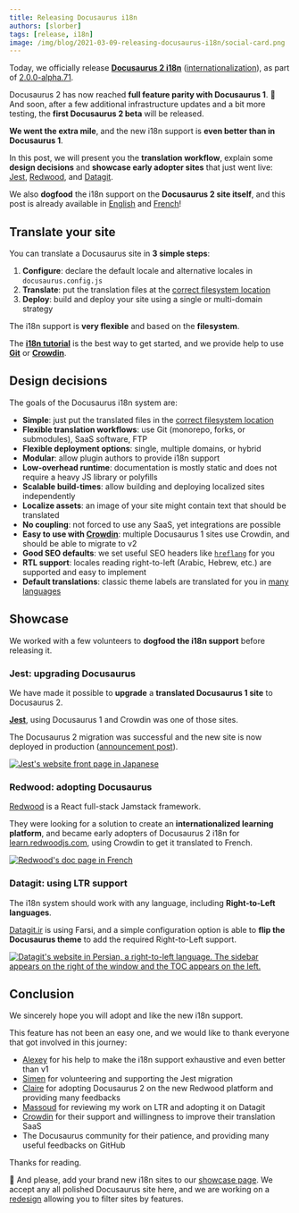 ```yaml
---
title: Releasing Docusaurus i18n
authors: [slorber]
tags: [release, i18n]
image: /img/blog/2021-03-09-releasing-docusaurus-i18n/social-card.png
---
```


Today, we officially release **[Docusaurus 2 i18n](https://docusaurus.io/docs/i18n/introduction)** ([internationalization](https://en.wikipedia.org/wiki/Internationalization_and_localization)), as part of [2.0.0-alpha.71](https://github.com/it990110/gityjf/releases/tag/v2.0.0-alpha.71).

Docusaurus 2 has now reached **full feature parity with Docusaurus 1**. 🎉 And soon, after a few additional infrastructure updates and a bit more testing, the **first Docusaurus 2 beta** will be released.

**We went the extra mile**, and the new i18n support is **even better than in Docusaurus 1**.

In this post, we will present you the **translation workflow**, explain some **design decisions** and **showcase early adopter sites** that just went live: [Jest](https://jestjs.io/), [Redwood](https://learn.redwoodjs.com/), and [Datagit](https://datagit.ir/).

We also **dogfood** the i18n support on the **Docusaurus 2 site itself**, and this post is already available in [English](https://docusaurus.io/blog/2021/03/09/releasing-docusaurus-i18n) and [French](https://docusaurus.io/fr/blog/2021/03/09/releasing-docusaurus-i18n)!

<!--truncate-->

## Translate your site

You can translate a Docusaurus site in **3 simple steps**:

1. **Configure**: declare the default locale and alternative locales in `docusaurus.config.js`
1. **Translate**: put the translation files at the [correct filesystem location](https://docusaurus.io/docs/next/i18n/introduction#translation-files-location)
1. **Deploy**: build and deploy your site using a single or multi-domain strategy

The i18n support is **very flexible** and based on the **filesystem**.

The **[i18n tutorial](https://docusaurus.io/docs/i18n/tutorial)** is the best way to get started, and we provide help to use **[Git](https://docusaurus.io/docs/i18n/git)** or **[Crowdin](https://docusaurus.io/docs/i18n/crowdin)**.

## Design decisions

The goals of the Docusaurus i18n system are:

- **Simple**: just put the translated files in the [correct filesystem location](https://docusaurus.io/docs/next/i18n/introduction#translation-files-location)
- **Flexible translation workflows**: use Git (monorepo, forks, or submodules), SaaS software, FTP
- **Flexible deployment options**: single, multiple domains, or hybrid
- **Modular**: allow plugin authors to provide i18n support
- **Low-overhead runtime**: documentation is mostly static and does not require a heavy JS library or polyfills
- **Scalable build-times**: allow building and deploying localized sites independently
- **Localize assets**: an image of your site might contain text that should be translated
- **No coupling**: not forced to use any SaaS, yet integrations are possible
- **Easy to use with [Crowdin](https://crowdin.com/)**: multiple Docusaurus 1 sites use Crowdin, and should be able to migrate to v2
- **Good SEO defaults**: we set useful SEO headers like [`hreflang`](https://developers.google.com/search/docs/advanced/crawling/localized-versions) for you
- **RTL support**: locales reading right-to-left (Arabic, Hebrew, etc.) are supported and easy to implement
- **Default translations**: classic theme labels are translated for you in [many languages](https://github.com/it990110/gityjf/tree/main/packages/docusaurus-theme-translations/locales)

## Showcase

We worked with a few volunteers to **dogfood the i18n support** before releasing it.

### Jest: upgrading Docusaurus

We have made it possible to **upgrade** a **translated Docusaurus 1 site** to Docusaurus 2.

**[Jest](https://jestjs.io)**, using Docusaurus 1 and Crowdin was one of those sites.

The Docusaurus 2 migration was successful and the new site is now deployed in production ([announcement post](https://jestjs.io/blog/2021/03/09/jest-website-upgrade)).

[![Jest's website front page in Japanese](/img/blog/2021-03-09-releasing-docusaurus-i18n/jest.png)](https://jestjs.io)

### Redwood: adopting Docusaurus

[Redwood](https://redwoodjs.com/) is a React full-stack Jamstack framework.

They were looking for a solution to create an **internationalized learning platform**, and became early adopters of Docusaurus 2 i18n for [learn.redwoodjs.com](https://learn.redwoodjs.com/), using Crowdin to get it translated to French.

[![Redwood's doc page in French](/img/blog/2021-03-09-releasing-docusaurus-i18n/redwood.png)](https://learn.redwoodjs.com/)

### Datagit: using LTR support

The i18n system should work with any language, including **Right-to-Left languages**.

[Datagit.ir](https://datagit.ir/) is using Farsi, and a simple configuration option is able to **flip the Docusaurus theme** to add the required Right-to-Left support.

[![Datagit's website in Persian, a right-to-left language. The sidebar appears on the right of the window and the TOC appears on the left.](/img/blog/2021-03-09-releasing-docusaurus-i18n/datagit.png)](https://datagit.ir/)

## Conclusion

We sincerely hope you will adopt and like the new i18n support.

This feature has not been an easy one, and we would like to thank everyone that got involved in this journey:

- [Alexey](https://github.com/lex111) for his help to make the i18n support exhaustive and even better than v1
- [Simen](https://github.com/SimenB) for volunteering and supporting the Jest migration
- [Claire](https://github.com/clairefro) for adopting Docusaurus 2 on the new Redwood platform and providing many feedbacks
- [Massoud](https://github.com/massoudmaboudi) for reviewing my work on LTR and adopting it on Datagit
- [Crowdin](https://crowdin.com/) for their support and willingness to improve their translation SaaS
- The Docusaurus community for their patience, and providing many useful feedbacks on GitHub

Thanks for reading.

🙏 And please, add your brand new i18n sites to our [showcase page](https://docusaurus.io/showcase). We accept any all polished Docusaurus site here, and we are working on a [redesign](https://github.com/it990110/gityjf/issues/4238) allowing you to filter sites by features.
